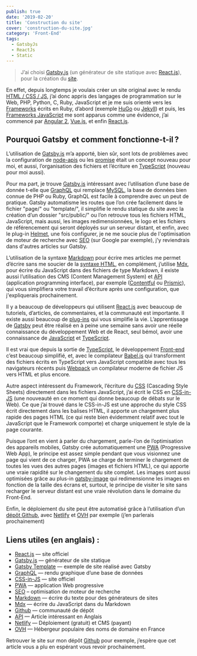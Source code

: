 ```yaml
---
publish: true
date: '2019-02-20'
title: 'Construction du site'
cover: 'construction-du-site.jpg'
category: 'Front-End'
tags:
  - GatsbyJs
  - ReactJs
  - Static
---
```


> J’ai choisi [Gatsby.js](https://www.gatsbyjs.org/) (un générateur de site statique avec [React.js](https://reactjs.org/)), pour la création du [site](https://joellesenne.xyz).

En effet, depuis longtemps je voulais créer un site original avec le rendu [HTML / CSS / JS](https://www.w3.org/wiki/The_web_standards_model_-_HTML_CSS_and_JavaScript), j’ai donc appris des langages de programmation sur le Web, PHP, Python, C, Ruby, JavaScript et je me suis orienté vers les [Frameworks](https://en.wikipedia.org/wiki/Web_framework) écrits en Ruby, d’abord (exemple [HuGo](https://gohugo.io/) ou [Jekyll](https://jekyllrb.com/)) et puis, les [Frameworks JavaScript](https://medium.com/javascript-scene/top-javascript-frameworks-and-topics-to-learn-in-2019-b4142f38df20) me sont apparus comme une évidence, j’ai commencé par [Angular 2](https://angular.io/), [Vue.js](https://vuejs.org/), et enfin [React.js](https://reactjs.org/).

## Pourquoi Gatsby  et comment fonctionne-t-il ?

L’utilisation de [Gatsby.js](https://www.gatsbyjs.org/) m’a apporté, bien sûr, sont lots de problèmes avec la configuration de [node-apis](https://www.gatsbyjs.org/docs/node-apis/) ou les [promise](https://developer.mozilla.org/en-US/docs/Web/JavaScript/Reference/Global_Objects/Promise) était un concept nouveau pour moi, et aussi, l’organisation des fichiers et l’écriture en [TypeScript](https://www.typescriptlang.org/) (nouveau pour moi aussi).

Pour ma part, je trouve [Gatsby.js](https://www.gatsbyjs.org/) intéressant avec l’utilisation d’une base de donnée t-elle que [GraphQL](https://graphql.org/) qui remplace [MySQL](https://www.mysql.com/), la base de données bien connue de PHP ou Ruby, GraphQL est facile à comprendre avec un peut de pratique. Gatsby automatisme les routes que l’on crée facilement dans le fichier "page/" ou "template/", il simplifie le rendu statique du site avec la création d’un dossier "src/public/" ou l’on retrouve tous les fichiers HTML, JavaScript, mais aussi, les images redimensionnées, le logo et les fichiers de référencement qui seront déployés sur un serveur distant, et enfin, avec le plug-in [Helmet](https://www.gatsbyjs.org/packages/@razvan-soare/gatsby-plugin-react-helmet/?=), une fois configurer, je ne me soucie plus de l'optimisation de moteur de recherche avec [SEO](https://en.wikipedia.org/wiki/Searchengine_optimization) (sur Google par exemple), j'y reviendrais dans d'autres articles sur Gatsby.

L’utilisation de la syntaxe [Markdown](https://www.markdownguide.org/) pour écrire mes articles me permet d’écrire sans me soucier de la [syntaxe HTML](https://developer.mozilla.org/fr/docs/Apprendre/HTML/Balises_HTML), en complément, j’utilise [Mdx](https://mdxjs.com/getting-started/gatsby), pour écrire du JavaScript dans des fichiers de type Markdown, il existe aussi l’utilisation des CMS (Content Management System) et [API](https://en.wikipedia.org/wiki/Application_programming_interface) (application programming interface), par exemple ([Contentful](https://www.contentful.com/) ou [Prismic](https://prismic.io/)), qui vous simplifiera votre travail d’écriture après une configuration, que j'expliquerais prochainement.

Il y a beaucoup de développeurs qui utilisent [React.js](https://reactjs.org/) avec beaucoup de tutoriels, d’articles, de commentaires, et la communauté est importante. Il existe aussi beaucoup de [plug-ins](https://www.gatsbyjs.org/plugins/) qui vous simplifie la vie. L’apprentissage de [Gatsby](https://www.gatsbyjs.org/tutorial/) peut être réalisé en à peine une semaine sans avoir une réelle connaissance du développement Web et de React, seul bémol, avoir une connaissance de [JavaScript](https://developer.mozilla.org/en-US/docs/Web/JavaScript) et [TypeScript](https://www.typescriptlang.org/).

Il est vrai que depuis la sortie de [TypeScript](https://www.typescriptlang.org/), le développement [Front-end](https://en.wikipedia.org/wiki/Front-end_web_development) c’est beaucoup simplifié, et, avec le compilateur [Babel.js](https://babeljs.io/) qui transforment des fichiers écrits en TypeScript vers JavaScript compatible avec tous les navigateurs récents puis [Webpack](https://webpack.js.org/) un compilateur moderne de fichier JS vers HTML et plus encore.

Autre aspect intéressent du Framework, l’écriture du [CSS](https://developer.mozilla.org/en-US/docs/Web/CSS) (Cascading Style Sheets) directement dans les fichiers JavaScript, j’ai écrit le CSS en [CSS-in-JS](<[CSS-in-JS](https://cssinjs.org/)>) (une nouveauté en ce moment qui donne beaucoup de débats sur le Web). Ce que j’ai trouvé dans le CSS-in-JS est une approche du style CSS écrit directement dans les balises HTML, il apporte un chargement plus rapide des pages HTML (ce qui reste bien évidemment relatif avec tout le JavaScript que le Framework comporte) et charge uniquement le style de la page courante.

Puisque l’ont en vient à parler du chargement, parle-l’on de l’optimisation des appareils mobiles, Gatsby crée automatiquement une [PWA](https://en.wikipedia.org/wiki/Progressive_web_applications) (Progressive Web App), le principe est assez simple pendant que vous visionnez une page qui vient de ce charger, PWA se charge de terminer le chargement de toutes les vues des autres pages (images et fichiers HTML), ce qui apporte une vraie rapidité sur le changement du site complet. Les images sont aussi optimisées grâce au plus-in [gatsby-image](https://www.gatsbyjs.org/packages/gatsby-image/) qui redimensionne les images en fonction de la taille des écrans et, surtout, le principe de visiter le site sans recharger le serveur distant est une vraie révolution dans le domaine du Front-End.

Enfin, le déploiement du site peut être automatisé grâce à l’utilisation d’un [dépôt Github](https://github.com/), avec [Netlify](https://www.netlify.com/) et [OVH](https://www.ovh.com/fr/) par exemple (j’en parlerais prochainement)

## Liens utiles (en anglais) :

- [React.js](https://reactjs.org/) — site officiel
- [Gatsby.js](https://www.gatsbyjs.org/) — générateur de site statique
- [Gatsby Template](https://www.gatsbyjs.org/starters/) — exemple de site réalisé avec Gatsby
- [GraphQL](https://graphql.org/) — rendu graphique d’une base de données
- [CSS-in-JS](https://cssinjs.org/) — site officiel
- [PWA](https://medium.com/@deepusnath/4-points-to-keep-in-mind-before-introducing-progressive-web-apps-pwa-to-your-team-8dc66bcf6011) — application Web progressive
- [SEO](https://en.wikipedia.org/wiki/Searchengine_optimization) – optimisation de moteur de recherche
- [Markdown](https://www.markdownguide.org/) — écrire du texte pour des générateurs de sites
- [Mdx](https://mdxjs.com/getting-started/gatsby) — écrire du JavaScript dans du Markdown
- [Github](https://github.com/) — communauté de dépôt
- [API](https://en.wikipedia.org/wiki/Application_programming_interface) — Article intéressant en Anglais
- [Netlify](https://www.netlify.com/) — Déploiement (gratuit) et CMS (payant)
- [OVH](https://www.ovh.com/fr/) — Hébergeur populaire des noms de domaine en France

Retrouver le site sur mon dépôt [Github](https://github.com/joellesenne/joellesenne.xyz) pour exemple, j’espère que cet article vous a plu en espérant vous revoir prochainement.
